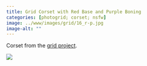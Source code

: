 ```yaml
---
title: Grid Corset with Red Base and Purple Boning
categories: [photogrid; corset; nsfw]
image: ../www/images/grid/16_r-p.jpg
image-alt: ""
---
```


Corset from the [grid project](/posts/2025-01-27_grid-project.html).

![](../www/images/grid/16_r-p.jpg)

